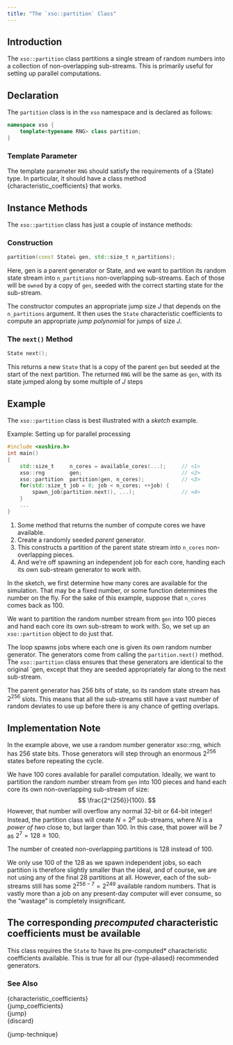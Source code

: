 ```yaml
---
title: "The `xso::partition` Class"
---
```


## Introduction

The `xso::partition` class partitions a single stream of random numbers into a collection of non-overlapping sub-streams.
This is primarily useful for setting up parallel computations.

## Declaration

The `partition` class is in the `xso` namespace and is declared as follows:
```cpp
namespace xso {
    template<typename RNG> class partition;
}
```

### Template Parameter

The template parameter `RNG` should satisfy the requirements of a {State} type.
In particular, it should have a class method {characteristic_coefficients} that works.

## Instance Methods

The `xso::partition` class has just a couple of instance methods:

### Construction

```cpp
partition(const State& gen, std::size_t n_partitions);
```
Here, gen is a parent generator or State, and we want to partition its random state stream into `n_partitions` non-overlapping sub-streams.
Each of those will be `owned` by a copy of `gen`,  seeded with the correct starting state for the sub-stream.

The constructor computes an appropriate jump size $J$ that depends on the `n_partitions` argument.
It then uses the `State` characteristic coefficients to compute an appropriate *jump polynomial* for jumps of size $J$.

### The `next()` Method

```cpp
State next();
```
This returns a new `State` that is a copy of the parent `gen` but seeded at the start of the next partition.
The returned `RNG` will be the same as `gen`, with its state jumped along by some multiple of $J$ steps


## Example

The `xso::partition` class is best illustrated with a *sketch* example.

[Example: Setting up for parallel processing]{.bt}
```cpp
#include <xoshiro.h>
int main()
{
    std::size_t     n_cores = available_cores(...);     // <1>
    xso::rng        gen;                                // <2>
    xso::partition  partition(gen, n_cores);            // <3>
    for(std::size_t job = 0; job < n_cores; ++job) {
        spawn_job(partition.next(), ...);               // <4>
    }
    ...
}
```
1. Some method that returns the number of compute cores we have available.
2. Create a randomly seeded *parent* generator.
3. This constructs a partition of the parent state stream into `n_cores` non-overlapping pieces.
4. And we're off spawning an independent job for each core, handing each its own sub-stream generator to work with.

In the sketch, we first determine how many cores are available for the simulation.
That may be a fixed number, or some function determines the number on the fly.
For the sake of this example, suppose that `n_cores` comes back as 100.

We want to partition the random number stream from `gen` into 100 pieces and hand each core its own sub-stream to work with.
So, we set up an `xso::partition` object to do just that.

The loop spawns jobs where each one is given its own random number generator.
The generators come from calling the `partition.next()` method.
The `xso::partition` class ensures that these generators are identical to the original `gen, except that they are seeded appropriately far along to the next sub-stream.

The parent generator has 256 bits of state, so its random state stream has $2^{256}$ slots.
This means that all the sub-streams still have a vast number of random deviates to use up before there is any chance of getting overlaps.

## Implementation Note

In the example above, we use a random number generator xso::rng, which has 256 state bits.
Those generators will step through an enormous $2^{256}$ states before repeating the cycle.

We have 100 cores available for parallel computation.
Ideally, we want to partition the random number stream from `gen` into 100 pieces and hand each core its own non-overlapping sub-stream of size:
$$
\frac{2^{256}}{100}.
$$
However, that number will overflow any normal 32-bit or 64-bit integer!
Instead, the partition class will create $N =2^p$  sub-streams, where $N$ is a *power of two* close to, but larger than 100.
In this case, that power will be 7 as $2^7 = 128 \ge 100$.

The number of created non-overlapping partitions is 128 instead of 100.

We only use 100 of the 128 as we spawn independent jobs, so each partition is therefore slightly smaller than the ideal, and of course, we are not using any of the final 28 partitions at all.
However, each of the sub-streams still has some $2^{256 - 7} = 2^{249}$ available random numbers.
That is vastly more than a job on any present-day computer will ever consume, so the "wastage" is completely insignificant.

::: {.callout-warning}
# The corresponding *precomputed* characteristic coefficients must be available
This class requires the `State` to have its pre-computed* characteristic coefficients available.
This is true for all our {type-aliased} recommended generators.
:::

### See Also

{characteristic_coefficients}  \
{jump_coefficients}            \
{jump}                         \
{discard}

{jump-technique}